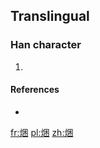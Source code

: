 ==Translingual==

===Han character===
{{Han char|rn=86|rad=火|as=07|sn=11|four=|canj=火田木 (FWD), X火田木 (XFWD)}}

# {{defn|Han|sort=火07}}

====References====
* {{Han ref|kx=0673.111|hdz=32204.091|uh=7111|ud=28945}}

[[fr:焑]]
[[pl:焑]]
[[zh:焑]]